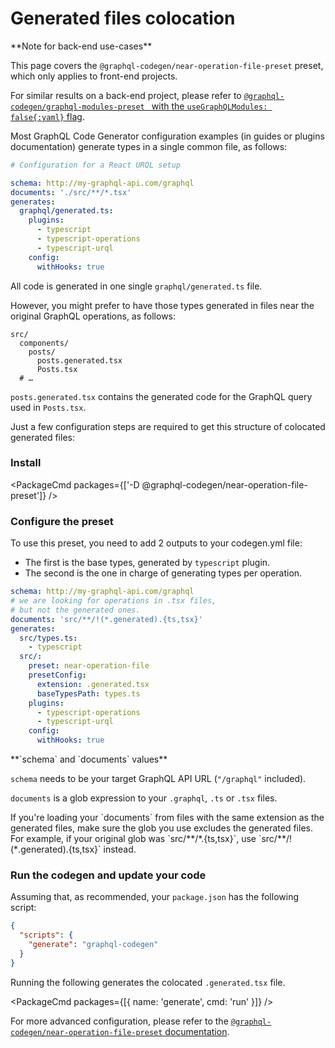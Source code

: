 
# Generated files colocation

<Callout>
**Note for back-end use-cases**

This page covers the `@graphql-codegen/near-operation-file-preset` preset, which only applies to front-end projects.

For similar results on a back-end project, please refer to [`@graphql-codegen/graphql-modules-preset ` with the `useGraphQLModules: false{:yaml}` flag](https://graphql-code-generator.com/plugins/graphql-modules-preset).

</Callout>

Most GraphQL Code Generator configuration examples (in guides or plugins documentation) generate types in a single common file, as follows:

```yaml
# Configuration for a React URQL setup

schema: http://my-graphql-api.com/graphql
documents: './src/**/*.tsx'
generates:
  graphql/generated.ts:
    plugins:
      - typescript
      - typescript-operations
      - typescript-urql
    config:
      withHooks: true
```

All code is generated in one single `graphql/generated.ts` file.

However, you might prefer to have those types generated in files near the original GraphQL operations, as follows:

```
src/
  components/
    posts/
      posts.generated.tsx
      Posts.tsx
  # …
```

`posts.generated.tsx` contains the generated code for the GraphQL query used in `Posts.tsx`.

Just a few configuration steps are required to get this structure of colocated generated files:

### Install

<PackageCmd packages={['-D @graphql-codegen/near-operation-file-preset']} />

### Configure the preset

To use this preset, you need to add 2 outputs to your codegen.yml file:

- The first is the base types, generated by `typescript` plugin.
- The second is the one in charge of generating types per operation.

```yaml
schema: http://my-graphql-api.com/graphql
# we are looking for operations in .tsx files,
# but not the generated ones.
documents: 'src/**/!(*.generated).{ts,tsx}'
generates:
  src/types.ts:
    - typescript
  src/:
    preset: near-operation-file
    presetConfig:
      extension: .generated.tsx
      baseTypesPath: types.ts
    plugins:
      - typescript-operations
      - typescript-urql
    config:
      withHooks: true
```

<Callout>
**`schema` and `documents` values**

`schema` needs to be your target GraphQL API URL (`"/graphql"` included).

`documents` is a glob expression to your `.graphql`, `.ts` or `.tsx` files.
</Callout>

<Callout>
If you're loading your `documents` from files with the same extension as the generated files, make sure the glob you use excludes the generated files. For example, if your original glob was `src/**/*.{ts,tsx}`, use `src/**/!(*.generated).{ts,tsx}` instead.
</Callout>

### Run the codegen and update your code

Assuming that, as recommended, your `package.json` has the following script:

```json filename="package.json"
{
  "scripts": {
    "generate": "graphql-codegen"
  }
}
```

Running the following generates the colocated `.generated.tsx` file.

<PackageCmd packages={[{ name: 'generate', cmd: 'run' }]} />

For more advanced configuration, please refer to the [`@graphql-codegen/near-operation-file-preset` documentation](/plugins/near-operation-file-preset).
